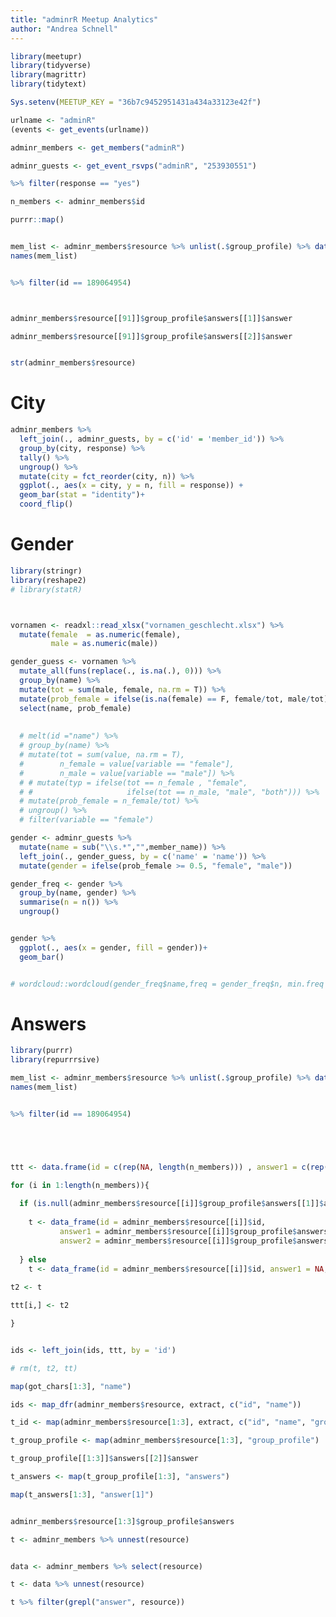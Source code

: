 ```yaml
---
title: "adminrR Meetup Analytics"
author: "Andrea Schnell"
---
```



```r
library(meetupr)
library(tidyverse)
library(magrittr)
library(tidytext)

Sys.setenv(MEETUP_KEY = "36b7c9452951431a434a33123e42f")

urlname <- "adminR"
(events <- get_events(urlname))

adminr_members <- get_members("adminR")

adminr_guests <- get_event_rsvps("adminR", "253930551") 

%>% filter(response == "yes")

n_members <- adminr_members$id

purrr::map()


mem_list <- adminr_members$resource %>% unlist(.$group_profile) %>% data_frame() %>% select(group_profile.answers.answer)
names(mem_list)


%>% filter(id == 189064954)



adminr_members$resource[[91]]$group_profile$answers[[1]]$answer

adminr_members$resource[[91]]$group_profile$answers[[2]]$answer


str(adminr_members$resource)
```


# City
```r
adminr_members %>% 
  left_join(., adminr_guests, by = c('id' = 'member_id')) %>% 
  group_by(city, response) %>% 
  tally() %>% 
  ungroup() %>% 
  mutate(city = fct_reorder(city, n)) %>% 
  ggplot(., aes(x = city, y = n, fill = response)) +
  geom_bar(stat = "identity")+
  coord_flip()


```

# Gender
```r
library(stringr)
library(reshape2)
# library(statR)



vornamen <- readxl::read_xlsx("vornamen_geschlecht.xlsx") %>% 
  mutate(female  = as.numeric(female),
         male = as.numeric(male))

gender_guess <- vornamen %>% 
  mutate_all(funs(replace(., is.na(.), 0))) %>% 
  group_by(name) %>% 
  mutate(tot = sum(male, female, na.rm = T)) %>% 
  mutate(prob_female = ifelse(is.na(female) == F, female/tot, male/tot)) %>% 
  select(name, prob_female)
  
  
  # melt(id ="name") %>% 
  # group_by(name) %>% 
  # mutate(tot = sum(value, na.rm = T),
  #        n_female = value[variable == "female"],
  #        n_male = value[variable == "male"]) %>% 
  # # mutate(typ = ifelse(tot == n_female , "female",
  # #                     ifelse(tot == n_male, "male", "both"))) %>% 
  # mutate(prob_female = n_female/tot) %>% 
  # ungroup() %>% 
  # filter(variable == "female")

gender <- adminr_guests %>% 
  mutate(name = sub("\\s.*","",member_name)) %>% 
  left_join(., gender_guess, by = c('name' = 'name')) %>% 
  mutate(gender = ifelse(prob_female >= 0.5, "female", "male"))

gender_freq <- gender %>% 
  group_by(name, gender) %>% 
  summarise(n = n()) %>% 
  ungroup()


gender %>% 
  ggplot(., aes(x = gender, fill = gender))+
  geom_bar()


# wordcloud::wordcloud(gender_freq$name,freq = gender_freq$n, min.freq = 1)

```

# Answers
```r

library(purrr)
library(repurrrsive)

mem_list <- adminr_members$resource %>% unlist(.$group_profile) %>% data_frame() %>% select(group_profile.answers.answer)
names(mem_list)


%>% filter(id == 189064954)





ttt <- data.frame(id = c(rep(NA, length(n_members))) , answer1 = c(rep(NA, length(n_members))), answer2 = c(rep(NA, length(n_members))))

for (i in 1:length(n_members)){
  
  if (is.null(adminr_members$resource[[i]]$group_profile$answers[[1]]$answer) == F ){
    
    t <- data_frame(id = adminr_members$resource[[i]]$id, 
           answer1 = adminr_members$resource[[i]]$group_profile$answers[[1]]$answer,
           answer2 = adminr_members$resource[[i]]$group_profile$answers[[2]]$answer)
    
  } else
    t <- data_frame(id = adminr_members$resource[[i]]$id, answer1 = NA, answer2 = NA)
  
t2 <- t

ttt[i,] <- t2

}


ids <- left_join(ids, ttt, by = 'id')

# rm(t, t2, tt)

```

```r
map(got_chars[1:3], "name")

ids <- map_dfr(adminr_members$resource, extract, c("id", "name"))

t_id <- map(adminr_members$resource[1:3], extract, c("id", "name", "group_profile"))

t_group_profile <- map(adminr_members$resource[1:3], "group_profile")

t_group_profile[[1:3]]$answers[[2]]$answer

t_answers <- map(t_group_profile[1:3], "answers")

map(t_answers[1:3], "answer[1]")


adminr_members$resource[1:3]$group_profile$answers

t <- adminr_members %>% unnest(resource)


data <- adminr_members %>% select(resource)

t <- data %>% unnest(resource)

t %>% filter(grepl("answer", resource))

```

